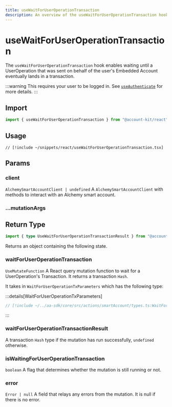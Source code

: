 ```yaml
---
title: useWaitForUserOperationTransaction
description: An overview of the useWaitForUserOperationTransaction hook
---
```


# useWaitForUserOperationTransaction

The `useWaitForUserOperationTransaction` hook enables waiting until a UserOperation that was sent on behalf of the user's Embedded Account eventually lands in a transaction.

:::warning
This requires your user to be logged in. See [`useAuthenticate`](/react/useAuthenticate) for more details.
:::

## Import

```ts
import { useWaitForUserOperationTransaction } from "@account-kit/react";
```

## Usage

```tsx [useWaitForUserOperationTransaction.tsx]
// [!include ~/snippets/react/useWaitForUserOperationTransaction.tsx]
```

## Params

### client

`AlchemySmartAccountClient | undefined`
A `AlchemySmartAccountClient` with methods to interact with an Alchemy smart account.

### ...mutationArgs


<BaseHookMutationArgs />

## Return Type

```ts
import { type UseWaitForUserOperationTransactionResult } from "@account-kit/react";
```

Returns an object containing the following state.

### waitForUserOperationTransaction

`UseMutateFunction`
A React query mutation function to wait for a UserOperation's Transaction. It returns a transaction `Hash`.

It takes in `WaitForUserOperationTxParameters` which has the following type:

:::details[WaitForUserOperationTxParameters]

```ts [types.ts]
// [!include ~/../aa-sdk/core/src/actions/smartAccount/types.ts:WaitForUserOperationTxParameters]
```

:::

### waitForUserOperationTransactionResult

A transaction `Hash` type if the mutation has run successfully, `undefined` otherwise.

### isWaitingForUserOperationTransaction

`boolean`
A flag that determines whether the mutation is still running or not.

### error

`Error | null`
A field that relays any errors from the mutation. It is null if there is no error.
